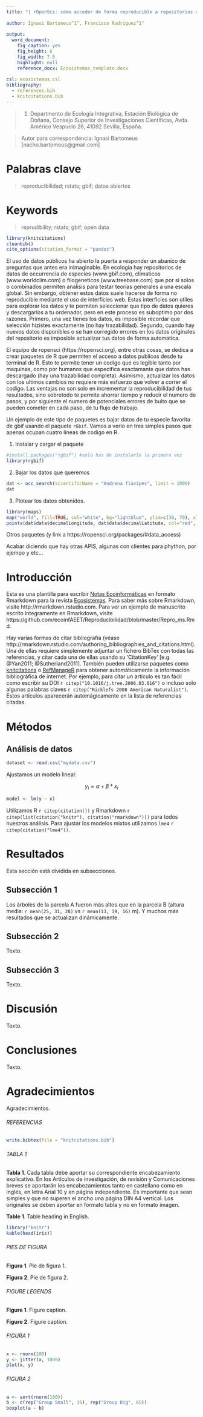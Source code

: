 ```yaml
---
title: "| rOpenSci: cómo acceder de forma reproducible a repositorios de datos públicos \n"
  
author: Ignasi Bartomeus^1^, Francisco Rodriguez^1^
  
output:
  word_document:
    fig_caption: yes
    fig_height: 6
    fig_width: 7.5
    highlight: null
    reference_docx: Ecosistemas_template.docx
    
csl: ecosistemas.csl
bibliography: 
  - references.bib
  - knitcitations.bib
---
```



> (1) Departmento de Ecología Integrativa, Estación Biológica de Doñana, Consejo Superior de Investigaciones Científicas, Avda. Américo Vespucio 26, 41092 Sevilla, España.

> Autor para correspondencia: Ignasi Bartomeus [nacho.bartomeus@gmail.com]


# Palabras clave

> reproducibilidad; rstats; gbif; datos abiertos 


# Keywords

> reprudibility; rstats; gbif; open data



```r
library(knitcitations)
cleanbib()   
cite_options(citation_format = "pandoc")
```



El uso de datos públicos ha abierto la puerta a responder un abanico de preguntas que antes era inimaginable. En ecologia hay repositorios de datos de occurrencia de especies (www.gbif.com), climaticos (www.worldclim.com) o filogeneticos (www.treebase.com) que por si solos o combinados permiten analisis para testar teorias generales a una escala global. Sin embargo, obtener estos datos suele hacerse de forma no reproducible mediante el uso de interficies web. Estas interficies son utiles para explorar los datos y te permiten seleccionar que tipo de datos quieres y descargarlos a tu ordenador, pero en este proceso es suboptimo por dos razones. Primero, una vez tienes los datos, es imposible recordar que selección hizistes exactamente (no hay trazabilidad). Segundo, cuando hay nuevos datos disponibles o se han corregido errores en los datos originales del repositorio es imposible actualizar tus datos de forma automatica. 

El equipo de ropensci (https://ropensci.org), entre otras cosas, se dedica a crear paquetes de R que permiten el acceso a datos publicos desde tu terminal de R. Esto te permite tener un codigo que es legible tanto por maquinas, como por humanos que especifica exactamante que datos has descargado (hay una trazabilidad completa). Asimismo, actualizar los datos con los ultimos cambios no requiere más esfuerzo que volver a correr el codigo. Las ventajas no son solo en incrementar la reproducibilidad de tus resultados, sino sobretodo te permite ahorrar tiempo y reducir el numero de pasos, y por siguiente el numero de potenciales errores de bulto que se pueden cometer en cada paso, de tu flujo de trabajo.

Un ejemplo de este tipo de paquetes es bajar datos de tu especie favorita de gbif usando el paquete `rGbif`. Vamos a verlo en tres simples pasos que apenas ocupan cuatro lineas de codigo en R.

1) Instalar y cargar el paquete
```r
#install.packages("rgbif") #solo has de instalarlo la primera vez
library(rgbif)
```

2) Bajar los datos que queremos
```r
dat <- occ_search(scientificName = "Andrena flavipes", limit = 1000)
dat
```


3) Plotear los datos obtenidos.

```r
library(maps)
map("world", fill=TRUE, col="white", bg="lightblue", ylim=c(30, 70), xlim = c(-30,30), mar=c(0,0,0,0))
points(dat$data$decimalLongitude, dat$data$decimalLatitude, col="red", pch=16)
```

Otros paquetes (y link a https://ropensci.org/packages/#data_access)

Acabar diciendo que hay otras APIS, algunas con clientes para phython, por ejempo y etc... 










# Introducción 

Esta es una plantilla para escribir [Notas Ecoinformáticas](https://github.com/ecoinfAEET/Notas_Ecosistemas) en formato Rmarkdown para la revista [Ecosistemas](www.revistaecosistemas.net). Para saber más sobre Rmarkdown, visite http://rmarkdown.rstudio.com. Para ver un ejemplo de manuscrito escrito íntegramente en Rmarkdown, visite https://github.com/ecoinfAEET/Reproducibilidad/blob/master/Repro_ms.Rmd.

Hay varias formas de citar bibliografía (véase http://rmarkdown.rstudio.com/authoring_bibliographies_and_citations.html). Una de ellas requiere simplemente adjuntar un fichero BibTex con todas las referencias, y citar cada una de ellas usando su 'CitationKey' [e.g. @Yan2011; @Sutherland2011]. También pueden utilizarse paquetes como [knitcitations](https://cran.r-project.org/web/packages/knitcitations/index.html) o [RefManageR](https://cran.r-project.org/web/packages/RefManageR/index.html) para obtener automáticamente la información bibliográfica de internet. Por ejemplo, para citar un artículo es tan fácil como escribir su DOI `r citep("10.1016/j.tree.2006.03.016")` o incluso solo algunas palabras claves `r citep("Ricklefs 2008 American Naturalist")`. Estos artículos aparecerán automágicamente en la lista de referencias citadas. 


 

# Métodos


## Análisis de datos

```r
dataset <- read.csv("mydata.csv")
```

Ajustamos un modelo lineal:

$$
y_{i} = \alpha + \beta*x_{i} 
$$

```r
model <- lm(y ~ x)
```

Utilizamos R `r citep(citation())` y Rmarkdown `r citep(list(citation("knitr"), citation("rmarkdown")))` para todos nuestros análisis. Para ajustar los modelos mixtos utilizamos `lme4` `r citep(citation("lme4"))`.




# Resultados

Esta sección está dividida en subsecciones.


## Subsección 1

Los árboles de la parcela A fueron más altos que en la parcela B (altura media: `r mean(25, 31, 28)` vs `r mean(13, 19, 16)` m). Y muchos más resultados que se actualizan dinámicamente.


## Subsección 2

Texto.


## Subsección 3

Texto.



# Discusión

Texto.



# Conclusiones

Texto.


# Agradecimientos

Agradecimientos.





###### REFERENCIAS

```r
write.bibtex(file = "knitcitations.bib")
```

<div id = "refs"></div>














###### TABLA 1

**Tabla 1**. Cada tabla debe aportar su correspondiente encabezamiento explicativo. En los Artículos de investigación, de revisión y Comunicaciones breves se aportarán los encabezamientos tanto en castellano como en inglés, en letra Arial 10 y en página independiente. Es importante que sean simples y que no superen el ancho una página DIN A4 vertical. Los originales se deben aportar en formato tabla y no en formato imagen. 

**Table 1**. Table heading in English. 

```r
library("knitr")
kable(head(iris))
```





###### PIES DE FIGURA

**Figura 1**. Pie de figura 1. 

**Figura 2**. Pie de figura 2.





###### FIGURE LEGENDS

**Figure 1**. Figure caption.

**Figure 2**. Figure caption.





###### FIGURA 1

```r
x <- rnorm(100)
y <- jitter(x, 1000)
plot(x, y)
```



###### FIGURA 2

```r
a <- sort(rnorm(100))
b <- c(rep("Group Small", 35), rep("Group Big", 65))
boxplot(a ~ b)
```









